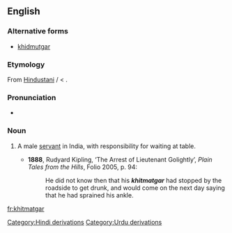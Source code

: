 ==English==

===Alternative forms===
* [[khidmutgar]]

===Etymology===
From [[w:Hindustani language|Hindustani]] {{term|خدمتگار|tr=xidmatgār|sc=ur-Arab|lang=ur}} / {{term|ख़िदमतगार|tr=xidmatgār|sc=Deva|lang=hi}} < {{etyl|fa}} {{term|خدمتگار|tr=xedmatgâr|sc=fa-Arab|lang=fa}}.

===Pronunciation===
* {{IPA|/ˈkɪdmətɡɑː/}}

===Noun===
{{en-noun}}

# {{Pakistan|India}} A male [[servant]] in India, with responsibility for waiting at table.
#* '''1888''', Rudyard Kipling, ‘The Arrest of Lieutenant Golightly’, ''Plain Tales from the Hills'', Folio 2005, p. 94:
#*: He did not know then that his '''''khitmatgar''''' had stopped by the roadside to get drunk, and would come on the next day saying that he had sprained his ankle.

[[Category:Hindi derivations]]
[[Category:Urdu derivations]]

[[fr:khitmatgar]]